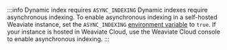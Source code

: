 :::info Dynamic index requires `ASYNC_INDEXING`
Dynamic indexes require asynchronous indexing. To enable asynchronous indexing in a self-hosted Weaviate instance, set the `ASYNC_INDEXING` [environment variable](https://docs.weaviate.io/weaviate/config-refs/env-vars#general) to `true`. If your instance is hosted in Weaviate Cloud, use the  Weaviate Cloud console to enable asynchronous indexing.
:::